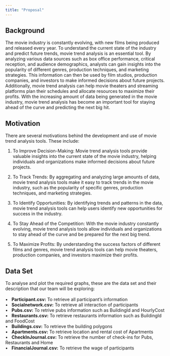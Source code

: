 ```yaml
---
title: "Proposal"
---
```


## **Background**

The movie industry is constantly evolving, with new films being produced and released every year. To understand the current state of the industry and predict future trends, movie trend analysis is an essential tool. By analyzing various data sources such as box office performance, critical reception, and audience demographics, analysts can gain insights into the popularity of different genres, production techniques, and marketing strategies. This information can then be used by film studios, production companies, and investors to make informed decisions about future projects. Additionally, movie trend analysis can help movie theaters and streaming platforms plan their schedules and allocate resources to maximize their profits. With the increasing amount of data being generated in the movie industry, movie trend analysis has become an important tool for staying ahead of the curve and predicting the next big hit.

## **Motivation**

There are several motivations behind the development and use of movie trend analysis tools. These include:

1.  To Improve Decision-Making: Movie trend analysis tools provide valuable insights into the current state of the movie industry, helping individuals and organizations make informed decisions about future projects.

2.  To Track Trends: By aggregating and analyzing large amounts of data, movie trend analysis tools make it easy to track trends in the movie industry, such as the popularity of specific genres, production techniques, and marketing strategies.

3.  To Identify Opportunities: By identifying trends and patterns in the data, movie trend analysis tools can help users identify new opportunities for success in the industry.

4.  To Stay Ahead of the Competition: With the movie industry constantly evolving, movie trend analysis tools allow individuals and organizations to stay ahead of the curve and be prepared for the next big trend.

5.  To Maximize Profits: By understanding the success factors of different films and genres, movie trend analysis tools can help movie theaters, production companies, and investors maximize their profits.

## **Data Set**

To analyse and plot the required graphs, these are the data set and their description that our team will be exploring:\
\
•   **Participant.csv:** To retrieve all participant's information\
•   **Socialnetwork.csv:** To retrieve all interaction of participants\
•   **Pubs.csv:** To retrive pubs information such as BuildingId and HourlyCost\
•   **Restaurants.csv:** To retrieve restaurants information such as BuildingId and FoodCost\
•   **Buildings.csv:** To retrieve the building polygons\
•   **Apartments.csv:** To retrieve location and rental cost of Apartments\
•   **CheckInJournal.csv:** To retrieve the number of check-ins for Pubs, Restaurants and Home\
•   **FinancialJournal.csv:** To retrieve the wage of participants
